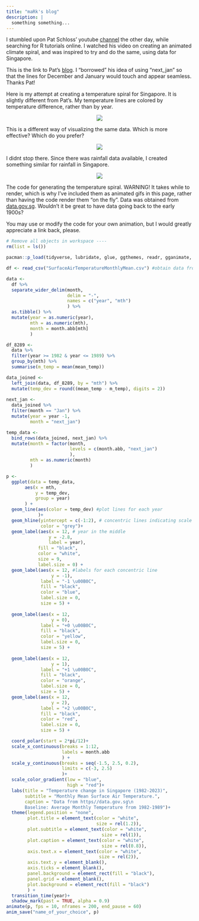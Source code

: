 ```yaml
---
title: "maRk's blog"
description: |
  something something...
---
```


I stumbled upon Pat Schloss' youtube [channel](https://www.youtube.com/@Riffomonas) the other day, while searching for R tutorials online. I watched his video on creating an animated climate spiral, and was inspired to try and do the same, using data for Singapore.

This is the link to Pat's [blog](https://riffomonas.org/code_club/2022-06-02-climate-spiral). I "borrowed" his idea of using "next_jan" so that the lines for December and January would touch and appear seamless. Thanks Pat!

Here is my attempt at creating a temperature spiral for Singapore. It is slightly different from Pat's. My temperature lines are colored by temperature difference, rather than by year.

<center>

![](images/temp_spiral.gif)

</center>

This is a different way of visualizing the same data. Which is more effective? Which do you prefer?

<center>

![](images/temp_dots.gif)

</center>

I didnt stop there. Since there was rainfall data available, I created something similar for rainfall in Singapore.

<center>

![](images/rain_spiral.gif)

</center>

The code for generating the temperature spiral. WARNING! It takes while to render, which is why I've included them as animated gifs in this page, rather than having the code render them "on the fly". Data was obtained from [data.gov.sg](https://beta.data.gov.sg/). Wouldn't it be great to have data going back to the early 1900s?

You may use or modify the code for your own animation, but I would greatly appreciate a link back, please.

```r
# Remove all objects in workspace ----
rm(list = ls())

pacman::p_load(tidyverse, lubridate, glue, ggthemes, readr, gganimate, gifski, magick)

df <- read_csv("SurfaceAirTemperatureMonthlyMean.csv") #obtain data from data.gov.sg

data <-
  df %>% 
  separate_wider_delim(month,
                       delim = "-",
                       names = c("year", "mth")
                       ) %>% 
  as.tibble() %>% 
  mutate(year = as.numeric(year),
         mth = as.numeric(mth),
         month = month.abb[mth]
         )

df_8289 <- 
  data %>% 
  filter(year >= 1982 & year <= 1989) %>% 
  group_by(mth) %>% 
  summarise(m_temp = mean(mean_temp))

data_joined <-
  left_join(data, df_8289, by = "mth") %>% 
  mutate(temp_dev = round((mean_temp - m_temp), digits = 2))
  
next_jan <-
  data_joined %>% 
  filter(month == "Jan") %>% 
  mutate(year = year -1,
         month = "next_jan")

temp_data <-
  bind_rows(data_joined, next_jan) %>% 
  mutate(month = factor(month,
                        levels = c(month.abb, "next_jan")
                        ),
         mth = as.numeric(month)
         ) 

p <- 
  ggplot(data = temp_data,
       aes(x = mth,
           y = temp_dev,
           group = year)
       ) +
  geom_line(aes(color = temp_dev) #plot lines for each year
            )+
  geom_hline(yintercept = c(-1:2), # concentric lines indicating scale
             color = "grey")+
  geom_label(aes(x = 12, # year in the middle
                y = -2.8,
                label = year), 
            fill = "black",
            color = "white",
            size = 9,
            label.size = 0) +
  geom_label(aes(x = 12, #labels for each concentric line
                 y = -1),
             label = "-1 \u00B0C",
             fill = "black",
             color = "blue",
             label.size = 0,
             size = 5) +
  
  geom_label(aes(x = 12,
                 y = 0),
             label = "+0 \u00B0C",
             fill = "black",
             color = "yellow",
             label.size = 0,
             size = 5) +
  
  geom_label(aes(x = 12,
                 y = 1),
             label = "+1 \u00B0C",
             fill = "black",
             color = "orange",
             label.size = 0,
             size = 5) +
  geom_label(aes(x = 12,
                 y = 2),
             label = "+2 \u00B0C",
             fill = "black",
             color = "red",
             label.size = 0,
             size = 5) +

  coord_polar(start = 2*pi/12)+
  scale_x_continuous(breaks = 1:12,
                     labels = month.abb
                     ) +
  scale_y_continuous(breaks = seq(-1.5, 2.5, 0.2),
                     limits = c(-3, 2.5)
                     )+
  scale_color_gradient(low = "blue",
                       high = "red")+
  labs(title = "Temperature change in Singapore (1982-2023)",
       subtitle = "Monthly Mean Surface Air Temperature.",
       caption = "Data from https//data.gov.sg\n
       Baseline: Average Monthly Temperature from 1982-1989")+
  theme(legend.position = "none",
        plot.title = element_text(color = "white", 
                                  size = rel(1.2)),
        plot.subtitle = element_text(color = "white",
                                    size = rel(1)),
        plot.caption = element_text(color = "white",
                                    size = rel(0.8)),
        axis.text.x = element_text(color = "white",
                                   size = rel(2)),
        axis.text.y = element_blank(),
        axis.ticks = element_blank(),
        panel.background = element_rect(fill = "black"),
        panel.grid = element_blank(),
        plot.background = element_rect(fill = "black")
        ) +
  transition_time(year)+
  shadow_mark(past = TRUE, alpha = 0.9)
animate(p, fps = 10, nframes = 200, end_pause = 60)
anim_save("name_of_your_choice", p)

```
